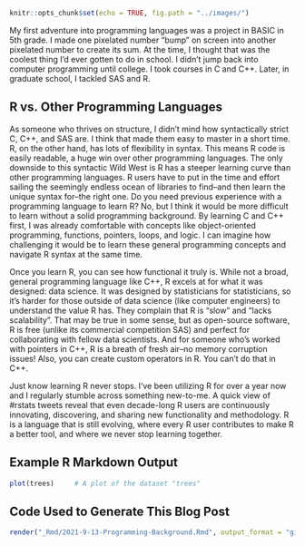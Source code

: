 ```r
knitr::opts_chunk$set(echo = TRUE, fig.path = "../images/")
```

My first adventure into programming languages was a project in BASIC in 5th grade. I made one pixelated number "bump" on screen into another pixelated number to create its sum. At the time, I thought that was the coolest thing I'd ever gotten to do in school. I didn't jump back into computer programming until college. I took courses in C and C++. Later, in graduate school, I tackled SAS and R. 

## R vs. Other Programming Languages

As someone who thrives on structure, I didn't mind how syntactically strict C, C++, and SAS are. I think that made them easy to master in a short time. R, on the other hand, has lots of flexibility in syntax. This means R code is easily readable, a huge win over other programming languages.  The only downside to this syntactic Wild West is R has a steeper learning curve than other programming languages. R users have to put in the time and effort sailing the seemingly endless ocean of libraries to find--and then learn the unique syntax for--the right one. Do you need previous experience with a programming language to learn R?  No, but I think it would be more difficult to learn without a solid programming background. By learning C and C++ first, I was already comfortable with concepts like object-oriented programming, functions, pointers, loops, and logic. I can imagine how challenging it would be to learn these general programming concepts and navigate R syntax at the same time.

Once you learn R, you can see how functional it truly is. While not a broad, general programming language like C++, R excels at for what it was designed: data science. It was designed by statisticians for statisticians, so it's harder for those outside of data science (like computer engineers) to understand the value R has. They complain that R is "slow" and "lacks scalability". That may be true in some sense, but as open-source software, R is free (unlike its commercial competition SAS) and perfect for collaborating with fellow data scientists. And for someone who's worked with pointers in C++, R is a breath of fresh air--no memory corruption issues! Also, you can create custom operators in R. You can't do that in C++.

Just know learning R never stops. I've been utilizing R for over a year now and I regularly stumble across something new-to-me. A quick view of #rstats tweets reveal that even decade-long R users are continuously innovating, discovering, and sharing new functionality and methodology. R is a language that is still evolving, where every R user contributes to make R a better tool, and where we never stop learning together.

## Example R Markdown Output

```r
plot(trees)     # A plot of the dataset "trees"
```

## Code Used to Generate This Blog Post

```r
render("_Rmd/2021-9-13-Programming-Background.Rmd", output_format = "github_document", output_dir = "_posts", output_options = list(html_preview = FALSE))
```
